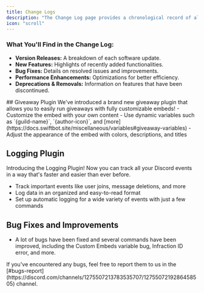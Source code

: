 ```yaml
---
title: Change Logs
description: "The Change Log page provides a chronological record of all updates, improvements, and fixes made to the system. It serves as a transparent history of modifications, ensuring users are always informed about the latest changes."
icon: "scroll"
---
```


### What You'll Find in the Change Log:
- **Version Releases:** A breakdown of each software update.
- **New Features:** Highlights of recently added functionalities.
- **Bug Fixes:** Details on resolved issues and improvements.
- **Performance Enhancements:** Optimizations for better efficiency.
- **Deprecations & Removals:** Information on features that have been discontinued.

<Update label="2024/04/5" description="Version: 0.1">
## Giveaway Plugin
We've introduced a brand new giveaway plugin that allows you to easily run giveaways with fully customizable embeds! 
- Customize the embed with your own content
- Use dynamic variables such as `{guild-name}`, `{author-icon}`, and [more](https://docs.swiftbot.site/miscellaneous/variables#giveaway-variables)
- Adjust the appearance of the embed with colors, descriptions, and titles

## Logging Plugin
Introducing the Logging Plugin! Now you can track all your Discord events in a way that's faster and easier than ever before.
- Track important events like user joins, message deletions, and more
- Log data in an organized and easy-to-read format
- Set up automatic logging for a wide variety of events with just a few commands

## Bug Fixes and Improvements
- A lot of bugs have been fixed and several commands have been improved, including the Custom Embeds variable bug, Infraction ID error, and more.

</Update>

<Note>
If you've encountered any bugs, feel free to report them to us in the [#bugs-report](https://discord.com/channels/1275507213783535707/1275507219286458505) channel.
</Note>